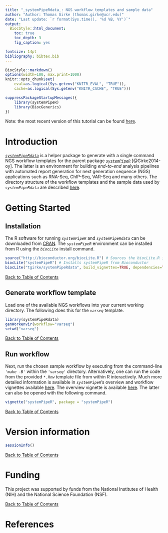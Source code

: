 ```yaml
---
title: "_systemPipeRdata_: NGS workflow templates and sample data" 
author: "Author: Thomas Girke (thomas.girke@ucr.edu)"
date: "Last update: `r format(Sys.time(), '%d %B, %Y')`" 
output:
  BiocStyle::html_document:
    toc: true
    toc_depth: 3
    fig_caption: yes

fontsize: 14pt
bibliography: bibtex.bib
---
```

<!--
%% \VignetteEngine{knitr::rmarkdown}
%\VignetteIndexEntry{Overview Vignette}
%% \VignetteDepends{systemPipeR}
%% \VignetteKeywords{compute cluster, pipeline, reports}
%% \VignettePackage{systemPipeRdata}
-->

<!---
- Compile from command-line
echo "rmarkdown::render('systemPipeRdata.Rmd')" | R -slave; R CMD Stangle systemPipeRdata.Rmd

- Commit to github
git commit -am "some edits"; git push -u origin master

- To customize font size and other style features, add this line to output section in preamble:  
    css: style.css
-->

```r
BiocStyle::markdown()
options(width=100, max.print=1000)
knitr::opts_chunk$set(
    eval=as.logical(Sys.getenv("KNITR_EVAL", "TRUE")),
    cache=as.logical(Sys.getenv("KNITR_CACHE", "TRUE")))
```

```r
suppressPackageStartupMessages({
    library(systemPipeR)
    library(BiocGenerics)
})
```

Note: the most recent version of this tutorial can be found <a href="https://htmlpreview.github.io/?https://github.com/tgirke/systemPipeRdata/blob/master/vignettes/systemPipeRdata.html">here</a>.

# Introduction
[_`systemPipeRdata`_](https://github.com/tgirke/systemPipeRdata) is a helper package to generate with a single command NGS workflow templates for the parent package [_`systemPipeR`_](http://www.bioconductor.org/packages/devel/bioc/html/systemPipeR.html) [@Girke2014-oy]. The latter is an environment for building *end-to-end* analysis pipelines with automated report generation for next generation sequence (NGS) applications such as RNA-Seq, ChIP-Seq, VAR-Seq and many others. The directory structure of the workflow templates and the sample data used by _`systemPipeRdata`_ are described [here](http://bioconductor.org/packages/release/bioc/vignettes/systemPipeR/inst/doc/systemPipeR.html#load-sample-data-and-workflow-templates).

# Getting Started

## Installation
The R software for running _`systemPipeR`_ and _`systemPipeRdata`_ can be downloaded from [CRAN](http://cran.at.r-project.org). The _`systemPipeR`_ environment can be installed from R using the _`biocLite`_ install command. 
```r
source("http://bioconductor.org/biocLite.R") # Sources the biocLite.R installation script 
biocLite("systemPipeR") # Installs systemPipeR from Bioconductor 
biocLite("tgirke/systemPipeRdata", build_vignettes=TRUE, dependencies=TRUE) # From github
```
<div align="right">[Back to Table of Contents]()</div>

## Generate workflow template
Load one of the available NGS workflows into your current working directory. The following does this for the _`varseq`_ template.
```r
library(systemPipeRdata)
genWorkenvir(workflow="varseq")
setwd("varseq")
```
<div align="right">[Back to Table of Contents]()</div>

## Run workflow
Next, run the chosen sample workflow by executing from the command-line _`'make -B'`_ within the _`'varseq'`_ directory. Alternatively, one can run the code from the provided _`*.Rnw`_ template file from within R interactively. Much more detailed information is available in _`systemPipeR`_'s overview and workflow vignettes available [here](http://www.bioconductor.org/packages/devel/bioc/html/systemPipeR.html). The overview vignette is available [here](https://htmlpreview.github.io/?https://github.com/tgirke/systemPipeR/blob/master/vignettes/systemPipeR.html). The latter can also be opened with the following command. 
```r
vignette("systemPipeR", package = "systemPipeR")
```
<div align="right">[Back to Table of Contents]()</div>

# Version information

```r
sessionInfo()
```
<div align="right">[Back to Table of Contents]()</div>

# Funding
This project was supported by funds from the National Institutes of Health (NIH) and the National Science Foundation (NSF).

<div align="right">[Back to Table of Contents]()</div>

# References
